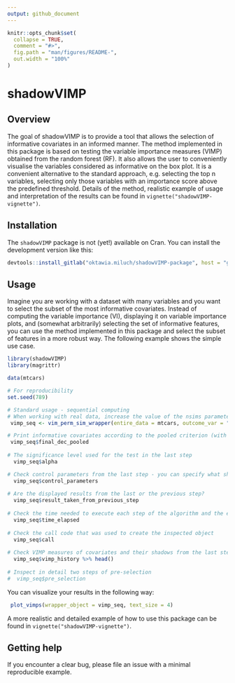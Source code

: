 ```yaml
---
output: github_document
---
```


<!-- README.md is generated from README.Rmd. Please edit that file -->

```r
knitr::opts_chunk$set(
  collapse = TRUE,
  comment = "#>",
  fig.path = "man/figures/README-",
  out.width = "100%"
)
```

# shadowVIMP

<!-- badges: start -->
<!-- badges: end -->

<!-- keep`README.md` up-to-date -> use`devtools::build_readme()`-->

## Overview

The goal of shadowVIMP is to provide a tool that allows the selection of informative covariates in an informed manner. The method implemented in this package is based on testing the variable importance measures (VIMP) obtained from the random forest (RF). It also allows the user to conveniently visualise the variables considered as informative on the box plot. It is a convenient alternative to the standard approach, e.g. selecting the top n variables, selecting only those variables with an importance score above the predefined threshold. Details of the method, realistic example of usage and interpretation of the results can be found in `vignette("shadowVIMP-vignette")`.

## Installation

The `shadowVIMP` package is not (yet!) available on Cran. You can install the development version like this:

``` r
devtools::install_gitlab("oktawia.miluch/shadowVIMP-package", host = "gitlab.staburo.de")
```

## Usage

Imagine you are working with a dataset with many variables and you want to select the subset of the most informative covariates. Instead of computing the variable importance (VI), displaying it on variable importance plots, and (somewhat arbitrarily) selecting the set of informative features, you can use the method implemented in this package and select the subset of features in a more robust way. The following example shows the simple use case.

```r
library(shadowVIMP)
library(magrittr)

data(mtcars)

# For reproducibility
set.seed(789)

# Standard usage - sequential computing
# When working with real data, increase the value of the nsims parameter or leave it at the default value
 vimp_seq <- vim_perm_sim_wrapper(entire_data = mtcars, outcome_var = "vs", nsims = c(30, 100, 150))

# Print informative covariates according to the pooled criterion (with and without p-value correction)
 vimp_seq$final_dec_pooled
 
# The significance level used for the test in the last step
  vimp_seq$alpha

# Check control parameters from the last step - you can specify what should be added to this list
  vimp_seq$control_parameters
  
# Are the displayed results from the last or the previous step?
  vimp_seq$result_taken_from_previous_step
  
# Check the time needed to execute each step of the algorithm and the entire procedure
  vimp_seq$time_elapsed
  
# Check the call code that was used to create the inspected object
  vimp_seq$call
  
# Check VIMP measures of covariates and their shadows from the last step
  vimp_seq$vimp_history %>% head()
  
# Inspect in detail two steps of pre-selection
#  vimp_seq$pre_selection
```

You can visualize your results in the following way:

```r
 plot_vimps(wrapper_object = vimp_seq, text_size = 4)
```

A more realistic and detailed example of how to use this package can be found in `vignette("shadowVIMP-vignette")`.

## Getting help

If you encounter a clear bug, please file an issue with a minimal reproducible example.

